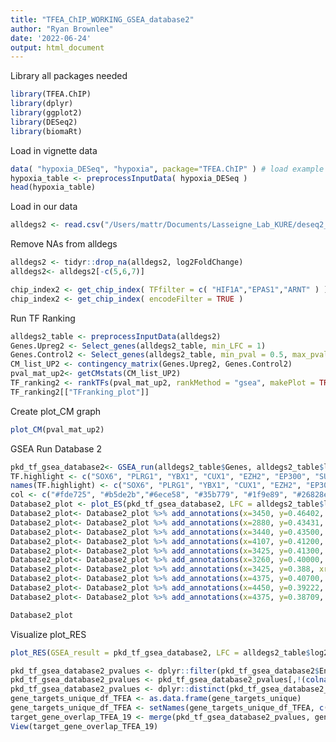---
title: "TFEA_ChIP_WORKING_GSEA_database2"
author: "Ryan Brownlee"
date: '2022-06-24'
output: html_document
---
Library all packages needed
```{r}
library(TFEA.ChIP)
library(dplyr)
library(ggplot2)
library(DESeq2)
library(biomaRt)
```

Load in vignette data
```{r}
data( "hypoxia_DESeq", "hypoxia", package="TFEA.ChIP" ) # load example datasets
hypoxia_table <- preprocessInputData( hypoxia_DESeq )
head(hypoxia_table)
```
Load in our data
```{r}
alldegs2 <- read.csv("/Users/mattr/Documents/Lasseigne_Lab_KURE/deseq2_fullres_19_database2.csv")
```
Remove NAs from alldegs
```{r}
alldegs2 <- tidyr::drop_na(alldegs2, log2FoldChange)
alldegs2<- alldegs2[-c(5,6,7)]
```

```{r}
chip_index2 <- get_chip_index( TFfilter = c( "HIF1A","EPAS1","ARNT" ) )
chip_index2 <- get_chip_index( encodeFilter = TRUE )
```
Run TF Ranking
```{r}
alldegs2_table <- preprocessInputData(alldegs2)
Genes.Upreg2 <- Select_genes(alldegs2_table, min_LFC = 1)
Genes.Control2 <- Select_genes(alldegs2_table, min_pval = 0.5, max_pval = 1, min_LFC = -0.25, max_LFC = 0.25)
CM_list_UP2 <- contingency_matrix(Genes.Upreg2, Genes.Control2)
pval_mat_up2<- getCMstats(CM_list_UP2)
TF_ranking2 <- rankTFs(pval_mat_up2, rankMethod = "gsea", makePlot = TRUE)
TF_ranking2[["TFranking_plot"]]
```
Create plot_CM graph
```{r}
plot_CM(pval_mat_up2)
```
GSEA Run Database 2
```{r}
pkd_tf_gsea_database2<- GSEA_run(alldegs2_table$Genes, alldegs2_table$log2FoldChange, chip_index2, get.RES = TRUE)
TF.highlight <- c("SOX6", "PLRG1", "YBX1", "CUX1", "EZH2", "EP300", "SUZ12", "IKZF1", "NONO", "NBN")
names(TF.highlight) <- c("SOX6", "PLRG1", "YBX1", "CUX1", "EZH2", "EP300", "SUZ12", "NONO", "IKZF1", "NBN")
col <- c("#fde725", "#b5de2b","#6ece58", "#35b779", "#1f9e89", "#26828e", "#31688e", "#3e4989", "#482878", "#440154")
Database2_plot <- plot_ES(pkd_tf_gsea_database2, LFC = alldegs2_table$log2FoldChange, specialTF = TF.highlight, TF_colors = col, plot_title = "Transcription Factor Enrichment: Cystic P21")
Database2_plot<- Database2_plot %>% add_annotations(x=3450, y=0.46402, xref= "x", yref= "y", text = "SOX6", xanchor='top', showarrow = T, arrowhead = 3, arrowsize = 0.3, font = list(size = 10), ax=18, ay= -10)
Database2_plot<- Database2_plot %>% add_annotations(x=2880, y=0.43431, xref= "x", yref= "y", text = "PLRG1", xanchor='right', showarrow = T, arrowhead = 3, arrowsize = .3, font = list(size = 10), ax=20, ay= -10)
Database2_plot<- Database2_plot %>% add_annotations(x=3440, y=0.43500, xref= "x", yref= "y", text = "YBX1", xanchor='right', showarrow = T, arrowhead = 3, arrowsize = .3, font = list(size = 9), ax=32, ay= -12)
Database2_plot<- Database2_plot %>% add_annotations(x=4107, y=0.41200, xref= "x", yref= "y", text = "CUX1", xanchor='left', showarrow = T, arrowhead = 3, arrowsize = .3, font = list(size = 9), ax=30, ay= -8)
Database2_plot<- Database2_plot %>% add_annotations(x=3425, y=0.41300, xref= "x", yref= "y", text = "EZH2", xanchor='left', showarrow = T, arrowhead = 3, arrowsize = .3, font = list(size = 10), ax=36, ay= -17)
Database2_plot<- Database2_plot %>% add_annotations(x=3260, y=0.40000, xref= "x", yref= "y", text = "EP300", xanchor='left', showarrow = T, arrowhead = 3, arrowsize = .3, font = list(size = 9), ax=15, ay= 2)
Database2_plot<- Database2_plot %>% add_annotations(x=3425, y=0.388, xref= "x", yref= "y", text = "SUZ12", xanchor='right', showarrow = TRUE, arrowhead = 3, arrowsize = .3, font = list(size = 9), ax= 52, ay= 14)
Database2_plot<- Database2_plot %>% add_annotations(x=4375, y=0.40700, xref= "x", yref= "y", text = "NONO", xanchor='left', showarrow = T, arrowhead = 3, arrowsize = .3, font = list(size = 9), ax=15, ay= -1)
Database2_plot<- Database2_plot %>% add_annotations(x=4450, y=0.39222, xref= "x", yref= "y", text = "IKZF1", xanchor='left', showarrow = T, arrowhead = 3, arrowsize = .3, font = list(size = 9), ax=15, ay= 3)
Database2_plot<- Database2_plot %>% add_annotations(x=4375, y=0.38709, xref= "x", yref= "y", text = "NBN", xanchor='left', showarrow = T, arrowhead = 3, arrowsize = 0.3, font = list(size = 10), ax=30, ay= 12)

Database2_plot
```
Visualize plot_RES
```{r}
plot_RES(GSEA_result = pkd_tf_gsea_database2, LFC = alldegs2_table$log2FoldChange, TF = c("SOX6", "PLRG1", "YBX1", "CUX1", "EZH2", "EP300", "SUZ12","NONO", "CEBPB", "EBF1", "MEF2A", "RNF2", "RXRA", "JUND", "JUN", "TBLIXR1", "TCF7", "SMC3", "TEAD4", "RAD21", "CTCF", "NFIC", "FOSL2", "SMC3", "GATA2", "STAT5A", "JUND"), Accession = c("ENCSR543BVU.SOX6.Hep-G2", "ENCSR019KPC.PLRG1.Hep-G2", "ENCSR799GOY.YBX1.Hep-G2", "ENCSR205SKQ.YBX1.GM12878", "ENCSR000DYR.CUX1.GM12878", "ENCSR000ARI.EZH2.Hep-G2", "ENCSR000ASY.EZH2.WA01", "ENCSR000DZG.EP300.GM12878", "ENCSR000DZD.EP300.GM12878", "ENCSR000ECV.EP300.HeLa-S3", "ENCSR091BOQ.SUZ12.GM12878", "ENCSR476BQA.NONO.Hep-G2","ENCSR000BRX.CEBPB.GM12878", "ENCSR000DZQ.EBF1.GM12878", "ENCSR000DZQ.EBF1.GM12878", "ENCSR000BVC.MEF2A.SK-N-SH", "ENCSR784VUY.RNF2.WA01", "ENCSR000BVG.RXRA.SK-N-SH", "ENCSR000BSK.JUND.SK-N-SH", "ENCSR000EDG.JUN.HeLa-S3", "ENCSR000EFA.JUN.endothelial_umbilical-vein", "ENCSR501DKS.TCF7.GM12878", "ENCSR000EDC.STAT3.HeLa-S3", "ENCSR000BUQ.TEAD4.SK-N-SH", "ENCSR635OSG.RAD21.liver", "ENCSR000DLK.CTCF.WA01", "ENCSR000BNH.CTCF.WA01", "ENCSR000ALA.CTCF.endothelial_umbilical-vein", "ENCSR000BRN.NFIC.GM12878", "ENCSR000BVB.FOSL2.SK-N-SH", "ENCSR000DZP.SMC3.GM12878", "ENCSR000EVW.GATA2.endothelial_umbilical-vein", "ENCSR000BMY.RAD21.GM12878", "ENCSR000EAC.RAD21.GM12878", "ENCSR000BQZ.STAT5A.GM12878", "ENCSR000BSK.JUND.SK-N-SH"))
```
```{r}
pkd_tf_gsea_database2_pvalues <- dplyr::filter(pkd_tf_gsea_database2$Enrichment.table, pval.adj < 0.05)
pkd_tf_gsea_database2_pvalues <- pkd_tf_gsea_database2_pvalues[,!(colnames(pkd_tf_gsea_database2_pvalues) %in% c("Accession", "Cell", "Treatment", "Arg.ES", "p.val"))]
pkd_tf_gsea_database2_pvalues <- dplyr::distinct(pkd_tf_gsea_database2_pvalues, TF, .keep_all = TRUE)
gene_targets_unique_df_TFEA <- as.data.frame(gene_targets_unique)
gene_targets_unique_df_TFEA <- setNames(gene_targets_unique_df_TFEA, c("TF"))
target_gene_overlap_TFEA_19 <- merge(pkd_tf_gsea_database2_pvalues, gene_targets_unique_df_TFEA, by = "TF")
View(target_gene_overlap_TFEA_19)
```
